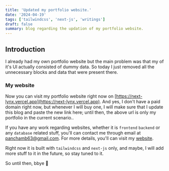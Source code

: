 ```yaml
---
title: 'Updated my portfolio website.'
date: '2024-04-19'
tags: ['tailwindcss', 'next-js', 'writings']
draft: false
summary: blog regarding the updation of my portfolio website.
---
```


## Introduction

I already had my own portfolio website but the main problem was that my of it's UI actually consisted of dummy data. So today I just removed all the unnecessary blocks and data that were present there.

### My website

Now you can visit my portfolio website right now on [https://next-lynx.vercel.app](https://next-lynx.vercel.app). And yes, I don't have a paid domain right now, but whenever I will buy one, I will make sure that I update this blog and paste the new link here; until then, the above url is only my portfolio in the current scenario..

If you have any work regarding websites, whether it is `frontend` `backend` or any `database` related stuff, you'll can contact me through email at panchamb63@gmail.com. For more details, you'll can visit my [website](https://next-lynx.vercel.app).

Right now it is built with `tailwindcss` and `next-js` only, and maybe, I will add more stuff to it in the future, so stay tuned to it.

So until then, bbye 👋
